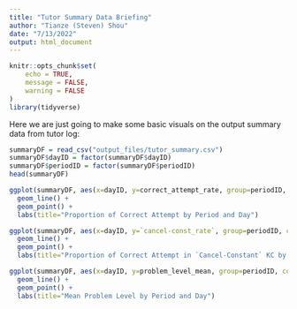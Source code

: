 ```yaml
---
title: "Tutor Summary Data Briefing"
author: "Tianze (Steven) Shou"
date: "7/13/2022"
output: html_document
---
```


```r
knitr::opts_chunk$set(
	echo = TRUE,
	message = FALSE,
	warning = FALSE
) 
library(tidyverse)
```

Here we are just going to make some basic visuals on the output summary data from tutor log: 

```r
summaryDF = read_csv("output_files/tutor_summary.csv") 
summaryDF$dayID = factor(summaryDF$dayID)
summaryDF$periodID = factor(summaryDF$periodID)
head(summaryDF)
```

```r
ggplot(summaryDF, aes(x=dayID, y=correct_attempt_rate, group=periodID, color=periodID)) + 
  geom_line() + 
  geom_point() +
  labs(title="Proportion of Correct Attempt by Period and Day") 
```

```r
ggplot(summaryDF, aes(x=dayID, y=`cancel-const_rate`, group=periodID, color=periodID)) + 
  geom_line() + 
  geom_point() +
  labs(title="Proportion of Correct Attempt in `Cancel-Constant` KC by Period and Day") 
```

```r
ggplot(summaryDF, aes(x=dayID, y=problem_level_mean, group=periodID, color=periodID)) + 
  geom_line() + 
  geom_point() +
  labs(title="Mean Problem Level by Period and Day") 
```




